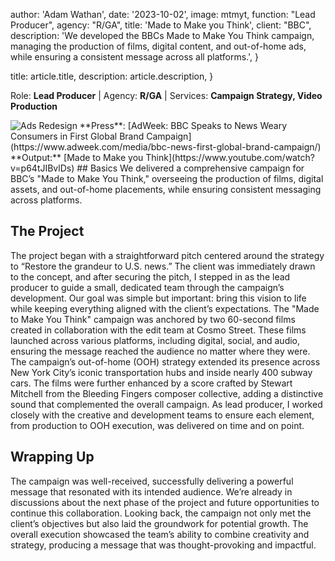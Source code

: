 
  author: 'Adam Wathan',
  date: '2023-10-02',
  image: mtmyt, 
  function: "Lead Producer", 
  agency: "R/GA", 
  title: 'Made to Make you Think',
  client: "BBC", 
  description:
    'We developed the BBCs Made to Make You Think campaign, managing the production of films, digital content, and out-of-home ads, while ensuring a consistent message across all platforms.',
}

  title: article.title,
  description: article.description,
}


Role: **Lead Producer** |
Agency: **R/GA** |
Services: **Campaign Strategy, Video Production**

<Image src={mtmyt} alt="Ads Redesign" />
**Press**: [AdWeek: BBC Speaks to News Weary Consumers in First Global Brand Campaign](https://www.adweek.com/media/bbc-news-first-global-brand-campaign/)
**Output:** [Made to Make you Think](https://www.youtube.com/watch?v=p64tJIBvlDs)
## Basics
We delivered a comprehensive campaign for BBC’s "Made to Make You Think," overseeing the production of films, digital assets, and out-of-home placements, while ensuring consistent messaging across platforms.

## The Project
The project began with a straightforward pitch centered around the strategy to “Restore the grandeur to U.S. news.” The client was immediately drawn to the concept, and after securing the pitch, I stepped in as the lead producer to guide a small, dedicated team through the campaign’s development. Our goal was simple but important: bring this vision to life while keeping everything aligned with the client’s expectations.
The "Made to Make You Think" campaign was anchored by two 60-second films created in collaboration with the edit team at Cosmo Street. 
These films launched across various platforms, including digital, social, and audio, ensuring the message reached the audience no matter where 
they were. The campaign’s out-of-home (OOH) strategy extended its presence across New York City’s iconic transportation hubs and inside nearly 
400 subway cars. The films were further enhanced by a score crafted by Stewart Mitchell from the Bleeding Fingers composer collective, adding a 
distinctive sound that complemented the overall campaign. As lead producer, I worked closely with the creative and development teams to ensure each element, from production to OOH execution, was delivered on time and on point.

## Wrapping Up
The campaign was well-received, successfully delivering a powerful message that resonated with its intended audience. 
We’re already in discussions about the next phase of the project and future opportunities to continue this collaboration. Looking back, the campaign not only met the client’s objectives but also laid the groundwork for potential growth. The overall execution showcased the team’s ability to combine creativity and strategy, producing a message that was thought-provoking and impactful.